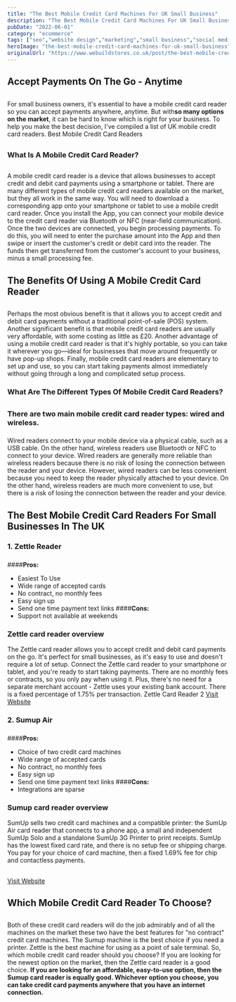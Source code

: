 ```yaml
---
title: "The Best Mobile Credit Card Machines For UK Small Business"
description: "The Best Mobile Credit Card Machines For UK Small Business"
pubDate: "2022-06-01"
category: "ecommerce"
tags: ["seo","website design","marketing","small business","social media"]
heroImage: "the-best-mobile-credit-card-machines-for-uk-small-business"
originalUrl: "https://www.webuildstores.co.uk/post/the-best-mobile-credit-card-machines-for-uk-small-business"
---
```





## Accept Payments On The Go - Anytime
##
For small business owners, it's essential to have a mobile credit card reader so you can accept payments anywhere, anytime. But with**so many options on the market**, it can be hard to know which is right for your business. To help you make the best decision, I've compiled a list of UK mobile credit card readers.
Best Mobile Credit Card Readers
##
### What Is A Mobile Credit Card Reader?

##
A mobile credit card reader is a device that allows businesses to accept credit and debit card payments using a smartphone or tablet.
There are many different types of mobile credit card readers available on the market, but they all work in the same way.
You will need to download a corresponding app onto your smartphone or tablet to use a mobile credit card reader. Once you install the App, you can connect your mobile device to the credit card reader via Bluetooth or NFC (near-field communication).
Once the two devices are connected, you begin processing payments. To do this, you will need to enter the purchase amount into the App and then swipe or insert the customer's credit or debit card into the reader.
The funds then get transferred from the customer's account to your business, minus a small processing fee.
## The Benefits Of Using A Mobile Credit Card Reader
##
Perhaps the most obvious benefit is that it allows you to accept credit and debit card payments without a traditional point-of-sale (POS) system.
Another significant benefit is that mobile credit card readers are usually very affordable, with some costing as little as £20.
Another advantage of using a mobile credit card reader is that it's highly portable, so you can take it wherever you go—ideal for businesses that move around frequently or have pop-up shops.
Finally, mobile credit card readers are elementary to set up and use, so you can start taking payments almost immediately without going through a long and complicated setup process.
### What Are The Different Types Of Mobile Credit Card Readers?

##
### There are two main mobile credit card reader types: wired and wireless.
###
Wired readers connect to your mobile device via a physical cable, such as a USB cable. On the other hand, wireless readers use Bluetooth or NFC to connect to your device.
Wired readers are generally more reliable than wireless readers because there is no risk of losing the connection between the reader and your device. However, wired readers can be less convenient because you need to keep the reader physically attached to your device.
On the other hand, wireless readers are much more convenient to use, but there is a risk of losing the connection between the reader and your device.
## The Best Mobile Credit Card Readers For Small Businesses In The UK
### 1\. Zettle Reader
###
####**Pros:**
 * Easiest To Use
 * Wide range of accepted cards
 * No contract, no monthly fees
 * Easy sign up
 * Send one time payment text links
####**Cons:**
 * Support not available at weekends
### Zettle card reader overview
The Zettle card reader allows you to accept credit and debit card payments on the go. It's perfect for small businesses, as it's easy to use and doesn't require a lot of setup. Connect the Zettle card reader to your smartphone or tablet, and you're ready to start taking payments.
There are no monthly fees or contracts, so you only pay when using it. Plus, there's no need for a separate merchant account - Zettle uses your existing bank account. There is a fixed percentage of 1.75% per transaction.
Zettle Card Reader 2
[Visit Website](https://www.zettle.com)
### 2\. Sumup Air
###
####**Pros:**
 * Choice of two credit card machines
 * Wide range of accepted cards
 * No contract, no monthly fees
 * Easy sign up
 * Send one time payment text links
####**Cons:**
 * Integrations are sparse
### Sumup card reader overview
SumUp sells two credit card machines and a compatible printer: the SumUp Air card reader that connects to a phone app, a small and independent SumUp Solo and a standalone SumUp 3G Printer to print receipts.
SumUp has the lowest fixed card rate, and there is no setup fee or shipping charge. You pay for your choice of card machine, then a fixed 1.69% fee for chip and contactless payments.
##
[Visit Website](https://www.sumup.co.uk)
## Which Mobile Credit Card Reader To Choose?
##
Both of these credit card readers will do the job admirably and of all the machines on the market these two have the best features for "no contract" credit card machines.
The Sumup machine is the best choice if you need a printer.
Zettle is the best machine for using as a point of sale terminal.
So, which mobile credit card reader should you choose? If you are looking for the newest option on the market, then the Zettle card reader is a good choice.
**If you are looking for an affordable, easy-to-use option, then the Sumup card reader is equally good. Whichever option you choose, you can take credit card payments anywhere that you have an internet connection.**
